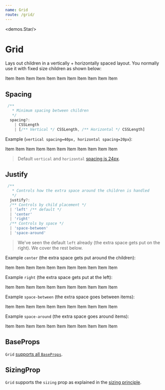 ```yaml
---
name: Grid
route: /grid/
---
```



<demos.Star/>

# Grid 

Lays out children in a vertically + horizontally spaced layout. You normally use it with fixed size children as shown below:

<Playground>
  <Grid>
    <Content width={180} height={200} style={{backgroundColor: "lightskyblue"}}>Item</Content>
    <Content width={180} height={200} style={{backgroundColor: "lightskyblue"}}>Item</Content>
    <Content width={180} height={200} style={{backgroundColor: "lightskyblue"}}>Item</Content>
    <Content width={180} height={200} style={{backgroundColor: "lightskyblue"}}>Item</Content>
    <Content width={180} height={200} style={{backgroundColor: "lightskyblue"}}>Item</Content>
    <Content width={180} height={200} style={{backgroundColor: "lightskyblue"}}>Item</Content>
    <Content width={180} height={200} style={{backgroundColor: "lightskyblue"}}>Item</Content>
    <Content width={180} height={200} style={{backgroundColor: "lightskyblue"}}>Item</Content>
    <Content width={180} height={200} style={{backgroundColor: "lightskyblue"}}>Item</Content>
    <Content width={180} height={200} style={{backgroundColor: "lightskyblue"}}>Item</Content>
    <Content width={180} height={200} style={{backgroundColor: "lightskyblue"}}>Item</Content>
  </Grid>
</Playground>

## Spacing

```ts
 /** 
   * Minimum spacing between children
   */
  spacing?:
    | CSSLength
    | [/** Vertical */ CSSLength, /** Horizontal */ CSSLength]
```
Example (`vertical spacing=40px, horizontal spacing=20px`): 

<Playground>
  <Grid spacing={[40,20]}>
    <Content width={180} height={200} style={{backgroundColor: "lightskyblue"}}>Item</Content>
    <Content width={180} height={200} style={{backgroundColor: "lightskyblue"}}>Item</Content>
    <Content width={180} height={200} style={{backgroundColor: "lightskyblue"}}>Item</Content>
    <Content width={180} height={200} style={{backgroundColor: "lightskyblue"}}>Item</Content>
    <Content width={180} height={200} style={{backgroundColor: "lightskyblue"}}>Item</Content>
    <Content width={180} height={200} style={{backgroundColor: "lightskyblue"}}>Item</Content>
    <Content width={180} height={200} style={{backgroundColor: "lightskyblue"}}>Item</Content>
    <Content width={180} height={200} style={{backgroundColor: "lightskyblue"}}>Item</Content>
    <Content width={180} height={200} style={{backgroundColor: "lightskyblue"}}>Item</Content>
    <Content width={180} height={200} style={{backgroundColor: "lightskyblue"}}>Item</Content>
    <Content width={180} height={200} style={{backgroundColor: "lightskyblue"}}>Item</Content>
  </Grid>
</Playground>

> Default `vertical` and `horizontal` [spacing is 24px][defaults].

## Justify

```ts
 /** 
   * Controls how the extra space around the children is handled
   */
  justify?:
  /** Controls by child placement */
  | 'left' /** default */
  | 'center'
  | 'right'
  /** Controls by space */
  | 'space-between'
  | 'space-around'
```

> We've seen the default `left` already (the extra space gets put on the right). We cover the rest below.

Example `center` (the extra space gets put around the children):

<Playground>
  <Grid justify="center">
    <Content width={180} height={200} style={{backgroundColor: "lightskyblue"}}>Item</Content>
    <Content width={180} height={200} style={{backgroundColor: "lightskyblue"}}>Item</Content>
    <Content width={180} height={200} style={{backgroundColor: "lightskyblue"}}>Item</Content>
    <Content width={180} height={200} style={{backgroundColor: "lightskyblue"}}>Item</Content>
    <Content width={180} height={200} style={{backgroundColor: "lightskyblue"}}>Item</Content>
    <Content width={180} height={200} style={{backgroundColor: "lightskyblue"}}>Item</Content>
    <Content width={180} height={200} style={{backgroundColor: "lightskyblue"}}>Item</Content>
    <Content width={180} height={200} style={{backgroundColor: "lightskyblue"}}>Item</Content>
    <Content width={180} height={200} style={{backgroundColor: "lightskyblue"}}>Item</Content>
    <Content width={180} height={200} style={{backgroundColor: "lightskyblue"}}>Item</Content>
    <Content width={180} height={200} style={{backgroundColor: "lightskyblue"}}>Item</Content>
  </Grid>
</Playground>

Example `right` (the extra space gets put at the left): 

<Playground>
  <Grid justify="right">
    <Content width={180} height={200} style={{backgroundColor: "lightskyblue"}}>Item</Content>
    <Content width={180} height={200} style={{backgroundColor: "lightskyblue"}}>Item</Content>
    <Content width={180} height={200} style={{backgroundColor: "lightskyblue"}}>Item</Content>
    <Content width={180} height={200} style={{backgroundColor: "lightskyblue"}}>Item</Content>
    <Content width={180} height={200} style={{backgroundColor: "lightskyblue"}}>Item</Content>
    <Content width={180} height={200} style={{backgroundColor: "lightskyblue"}}>Item</Content>
    <Content width={180} height={200} style={{backgroundColor: "lightskyblue"}}>Item</Content>
    <Content width={180} height={200} style={{backgroundColor: "lightskyblue"}}>Item</Content>
    <Content width={180} height={200} style={{backgroundColor: "lightskyblue"}}>Item</Content>
    <Content width={180} height={200} style={{backgroundColor: "lightskyblue"}}>Item</Content>
    <Content width={180} height={200} style={{backgroundColor: "lightskyblue"}}>Item</Content>
  </Grid>
</Playground>

Example `space-between` (the extra space goes between items): 

<Playground>
  <Grid justify="space-between">
    <Content width={145} height={145} style={{backgroundColor: "lightskyblue"}}>Item</Content>
    <Content width={145} height={145} style={{backgroundColor: "lightskyblue"}}>Item</Content>
    <Content width={145} height={145} style={{backgroundColor: "lightskyblue"}}>Item</Content>
    <Content width={145} height={145} style={{backgroundColor: "lightskyblue"}}>Item</Content>
    <Content width={145} height={145} style={{backgroundColor: "lightskyblue"}}>Item</Content>
    <Content width={145} height={145} style={{backgroundColor: "lightskyblue"}}>Item</Content>
    <Content width={145} height={145} style={{backgroundColor: "lightskyblue"}}>Item</Content>
    <Content width={145} height={145} style={{backgroundColor: "lightskyblue"}}>Item</Content>
    <Content width={145} height={145} style={{backgroundColor: "lightskyblue"}}>Item</Content>
    <Content width={145} height={145} style={{backgroundColor: "lightskyblue"}}>Item</Content>
    <Content width={145} height={145} style={{backgroundColor: "lightskyblue"}}>Item</Content>
  </Grid>
</Playground>

Example `space-around` (the extra space goes around items): 

<Playground>
  <Grid justify="space-around">
    <Content width={145} height={145} style={{backgroundColor: "lightskyblue"}}>Item</Content>
    <Content width={145} height={145} style={{backgroundColor: "lightskyblue"}}>Item</Content>
    <Content width={145} height={145} style={{backgroundColor: "lightskyblue"}}>Item</Content>
    <Content width={145} height={145} style={{backgroundColor: "lightskyblue"}}>Item</Content>
    <Content width={145} height={145} style={{backgroundColor: "lightskyblue"}}>Item</Content>
    <Content width={145} height={145} style={{backgroundColor: "lightskyblue"}}>Item</Content>
    <Content width={145} height={145} style={{backgroundColor: "lightskyblue"}}>Item</Content>
    <Content width={145} height={145} style={{backgroundColor: "lightskyblue"}}>Item</Content>
    <Content width={145} height={145} style={{backgroundColor: "lightskyblue"}}>Item</Content>
    <Content width={145} height={145} style={{backgroundColor: "lightskyblue"}}>Item</Content>
    <Content width={145} height={145} style={{backgroundColor: "lightskyblue"}}>Item</Content>
  </Grid>
</Playground>

## BaseProps

`Grid` [supports all `BaseProps`][common-types].

## SizingProp

`Grid` supports the `sizing` prop as explained in the [sizing principle][principle-sizing].

[common-types]:../common-types/
[principle-spacing]:../principle-spacing/
[principle-sizing]:../principle-sizing/
[defaults]:../defaults/
